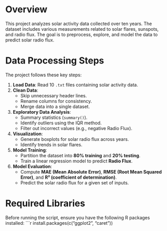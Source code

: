 # Overview
This project analyzes solar activity data collected over ten years. The dataset includes various measurements related to solar flares, sunspots, and radio flux. The goal is to preprocess, explore, and model the data to predict solar radio flux.

# Data Processing Steps
The project follows these key steps:

1. **Load Data**: Read 10 `.txt` files containing solar activity data.
2. **Clean Data**:
   - Skip unnecessary header lines.
   - Rename columns for consistency.
   - Merge data into a single dataset.
3. **Exploratory Data Analysis**:
   - Summary statistics (`summary()`).
   - Identify outliers using the IQR method.
   - Filter out incorrect values (e.g., negative Radio Flux).
4. **Visualization**:
   - Generate boxplots for solar radio flux across years.
   - Identify trends in solar flares.
5. **Model Training**:
   - Partition the dataset into **80% training** and **20% testing**.
   - Train a linear regression model to predict **Radio Flux**.
6. **Model Evaluation**:
   - Compute **MAE (Mean Absolute Error)**, **RMSE (Root Mean Squared Error)**, and **R² (coefficient of determination)**.
   - Predict the solar radio flux for a given set of inputs.

# Required Libraries
Before running the script, ensure you have the following R packages installed:
```r
install.packages(c("ggplot2", "caret"))
